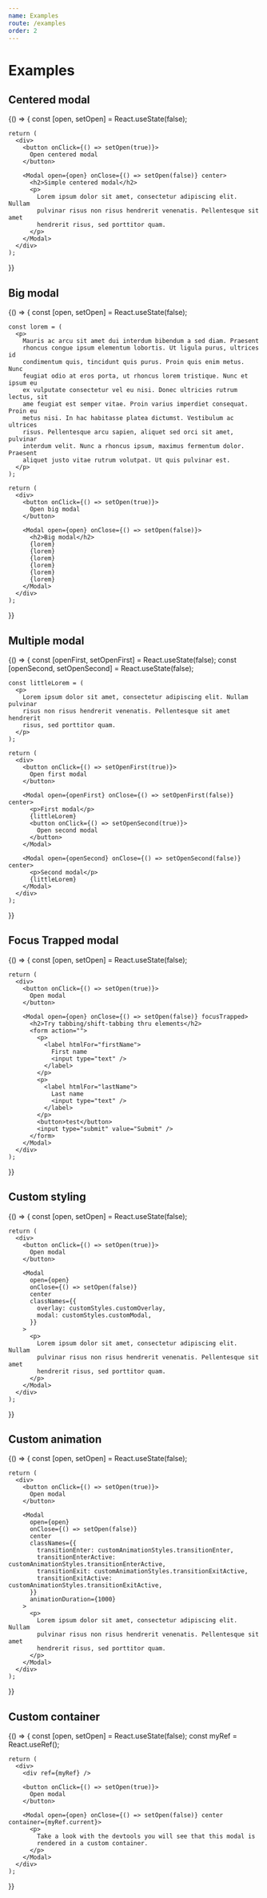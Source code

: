 ```yaml
---
name: Examples
route: /examples
order: 2
---
```



# Examples

## Centered modal

<Playground>
  {() => {
    const [open, setOpen] = React.useState(false);

    return (
      <div>
        <button onClick={() => setOpen(true)}>
          Open centered modal
        </button>

        <Modal open={open} onClose={() => setOpen(false)} center>
          <h2>Simple centered modal</h2>
          <p>
            Lorem ipsum dolor sit amet, consectetur adipiscing elit. Nullam
            pulvinar risus non risus hendrerit venenatis. Pellentesque sit amet
            hendrerit risus, sed porttitor quam.
          </p>
        </Modal>
      </div>
    );

}}

</Playground>

## Big modal

<Playground>
  {() => {
    const [open, setOpen] = React.useState(false);

    const lorem = (
      <p>
        Mauris ac arcu sit amet dui interdum bibendum a sed diam. Praesent
        rhoncus congue ipsum elementum lobortis. Ut ligula purus, ultrices id
        condimentum quis, tincidunt quis purus. Proin quis enim metus. Nunc
        feugiat odio at eros porta, ut rhoncus lorem tristique. Nunc et ipsum eu
        ex vulputate consectetur vel eu nisi. Donec ultricies rutrum lectus, sit
        ame feugiat est semper vitae. Proin varius imperdiet consequat. Proin eu
        metus nisi. In hac habitasse platea dictumst. Vestibulum ac ultrices
        risus. Pellentesque arcu sapien, aliquet sed orci sit amet, pulvinar
        interdum velit. Nunc a rhoncus ipsum, maximus fermentum dolor. Praesent
        aliquet justo vitae rutrum volutpat. Ut quis pulvinar est.
      </p>
    );

    return (
      <div>
        <button onClick={() => setOpen(true)}>
          Open big modal
        </button>

        <Modal open={open} onClose={() => setOpen(false)}>
          <h2>Big modal</h2>
          {lorem}
          {lorem}
          {lorem}
          {lorem}
          {lorem}
          {lorem}
        </Modal>
      </div>
    );

}}

</Playground>

## Multiple modal

<Playground>
  {() => {
    const [openFirst, setOpenFirst] = React.useState(false);
    const [openSecond, setOpenSecond] = React.useState(false);

    const littleLorem = (
      <p>
        Lorem ipsum dolor sit amet, consectetur adipiscing elit. Nullam pulvinar
        risus non risus hendrerit venenatis. Pellentesque sit amet hendrerit
        risus, sed porttitor quam.
      </p>
    );

    return (
      <div>
        <button onClick={() => setOpenFirst(true)}>
          Open first modal
        </button>

        <Modal open={openFirst} onClose={() => setOpenFirst(false)} center>
          <p>First modal</p>
          {littleLorem}
          <button onClick={() => setOpenSecond(true)}>
            Open second modal
          </button>
        </Modal>

        <Modal open={openSecond} onClose={() => setOpenSecond(false)} center>
          <p>Second modal</p>
          {littleLorem}
        </Modal>
      </div>
    );

}}

</Playground>

## Focus Trapped modal

<Playground>
  {() => {
    const [open, setOpen] = React.useState(false);

    return (
      <div>
        <button onClick={() => setOpen(true)}>
          Open modal
        </button>

        <Modal open={open} onClose={() => setOpen(false)} focusTrapped>
          <h2>Try tabbing/shift-tabbing thru elements</h2>
          <form action="">
            <p>
              <label htmlFor="firstName">
                First name
                <input type="text" />
              </label>
            </p>
            <p>
              <label htmlFor="lastName">
                Last name
                <input type="text" />
              </label>
            </p>
            <button>test</button>
            <input type="submit" value="Submit" />
          </form>
        </Modal>
      </div>
    );

}}

</Playground>

## Custom styling


<Playground>
  {() => {
    const [open, setOpen] = React.useState(false);

    return (
      <div>
        <button onClick={() => setOpen(true)}>
          Open modal
        </button>

        <Modal
          open={open}
          onClose={() => setOpen(false)}
          center
          classNames={{
            overlay: customStyles.customOverlay,
            modal: customStyles.customModal,
          }}
        >
          <p>
            Lorem ipsum dolor sit amet, consectetur adipiscing elit. Nullam
            pulvinar risus non risus hendrerit venenatis. Pellentesque sit amet
            hendrerit risus, sed porttitor quam.
          </p>
        </Modal>
      </div>
    );

}}

</Playground>

## Custom animation


<Playground>
  {() => {
    const [open, setOpen] = React.useState(false);

    return (
      <div>
        <button onClick={() => setOpen(true)}>
          Open modal
        </button>

        <Modal
          open={open}
          onClose={() => setOpen(false)}
          center
          classNames={{
            transitionEnter: customAnimationStyles.transitionEnter,
            transitionEnterActive: customAnimationStyles.transitionEnterActive,
            transitionExit: customAnimationStyles.transitionExitActive,
            transitionExitActive: customAnimationStyles.transitionExitActive,
          }}
          animationDuration={1000}
        >
          <p>
            Lorem ipsum dolor sit amet, consectetur adipiscing elit. Nullam
            pulvinar risus non risus hendrerit venenatis. Pellentesque sit amet
            hendrerit risus, sed porttitor quam.
          </p>
        </Modal>
      </div>
    );

}}

</Playground>

## Custom container

<Playground>
  {() => {
    const [open, setOpen] = React.useState(false);
    const myRef = React.useRef();

    return (
      <div>
        <div ref={myRef} />

        <button onClick={() => setOpen(true)}>
          Open modal
        </button>

        <Modal open={open} onClose={() => setOpen(false)} center container={myRef.current}>
          <p>
            Take a look with the devtools you will see that this modal is
            rendered in a custom container.
          </p>
        </Modal>
      </div>
    );

}}

</Playground>
